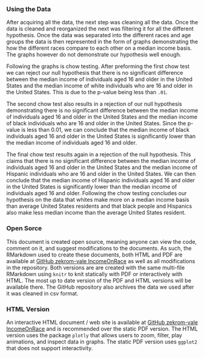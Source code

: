 ### Using the Data

After acquiring all the data, the next step was cleaning all the data. Once the data is cleaned and reorganized the next was filtering it for all the different hypothesis. Once the data was separated into the different races and age groups the data is then represented in the form of graphs demonstrating the how the different races compare to each other on a median income basis. The graphs however do not demonstrate our hypothesis well enough.

Following the graphs is chow testing. After preforming the first chow test we can reject our null hypothesis that there is no significant difference between the median income of individuals aged 16 and older in the United States and the median income of white individuals who are 16 and older in the United States. This is due to the p-value being less than `.01`.

The second chow test also results in a rejection of our null hypothesis demonstrating there is no significant difference between the median income of individuals aged 16 and older in the United States and the median income of black individuals who are 16 and older in the United States. Since the p-value is less than 0.01, we can conclude that the median income of black individuals aged 16 and older in the United States is significantly lower than the median income of individuals aged 16 and older.

The final chow test results again in a rejection of the null hypothesis. This claims that there is no significant difference between the median income of individuals aged 16 and older in the United States and the median income of Hispanic individuals who are 16 and older in the United States. We can then conclude that the median income of Hispanic individuals aged 16 and older in the United States is significantly lower than the median income of individuals aged 16 and older. Following the chow testing concludes our hypothesis on the data that whites make more on a median income basis than average United States residents and that black people and Hispanics also make less median income than the average United States resident.

### Open Sorce
This document is created open source, meaning anyone can view the code, comment on it, and suggest modifications to the documents.  As such, the RMarkdown used to create these documents, both HTML and PDF are available at [GitHub zekrom-vale IncomeOnRace](https://github.com/zekrom-vale/IncomeOnRace) as well as all modifications in the repository.  Both versions are are created with the same multi-file RMarkdown using `knitr` to knit statically with PDF or interactively with HTML.  The most up to date version of the PDF and HTML versions will be available there.  The GitHub repository also archives the data we used after it was cleaned in csv format.

### HTML Version
An interactive HTML document / web site is available at [GitHub zekrom-vale IncomeOnRace](https://zekrom-vale.github.io/IncomeOnRace/) and is recommended over the static PDF version.  The HTML version uses the package `plotly` that allows users to zoom, filter, play animations, and inspect data in graphs.  The static PDF version uses `ggplot2` that does not support interactivity.